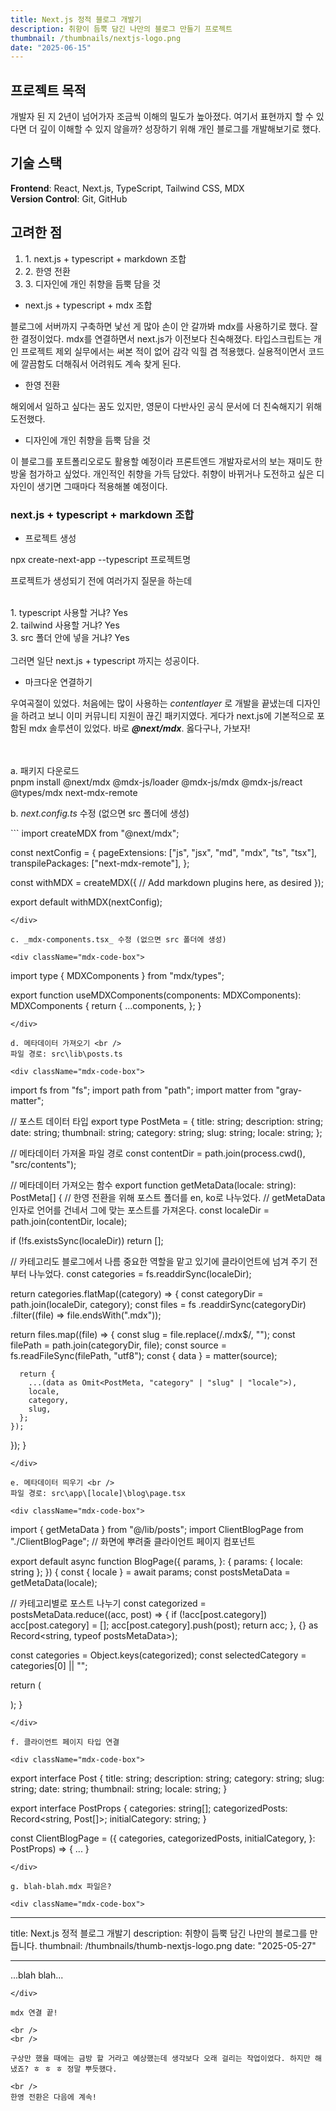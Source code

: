```yaml
---
title: Next.js 정적 블로그 개발기
description: 취향이 듬뿍 담긴 나만의 블로그 만들기 프로젝트
thumbnail: /thumbnails/nextjs-logo.png
date: "2025-06-15"
---
```


## 프로젝트 목적

개발자 된 지 2년이 넘어가자 조금씩 이해의 밀도가 높아졌다. 여기서 표현까지 할 수 있다면 더 깊이 이해할 수 있지 않을까? 성장하기 위해 개인 블로그를 개발해보기로 했다.

<div className="bar" />

## 기술 스택

**Frontend**: React, Next.js, TypeScript, Tailwind CSS, MDX <br />
**Version Control**: Git, GitHub

<div className="bar" />

## 고려한 점

<ol>
  <li>1. next.js + typescript + markdown 조합</li>
  <li>2. 한영 전환</li>
  <li>3. 디자인에 개인 취향을 듬뿍 담을 것</li>
</ol>

- next.js + typescript + mdx 조합

<div>
  블로그에 서버까지 구축하면 낯선 게 많아 손이 안 갈까봐 mdx를 사용하기로 했다.
  잘한 결정이었다. mdx를 연결하면서 next.js가 이전보다 친숙해졌다.
  타입스크립트는 개인 프로젝트 제외 실무에서는 써본 적이 없어 감각 익힐 겸
  적용했다. 실용적이면서 코드에 깔끔함도 더해줘서 어려워도 계속 찾게 된다.
</div>

- 한영 전환

<div>
  해외에서 일하고 싶다는 꿈도 있지만, 영문이 다반사인 공식 문서에 더 친숙해지기
  위해 도전했다.
</div>

- 디자인에 개인 취향을 듬뿍 담을 것

<div>
  이 블로그를 포트폴리오로도 활용할 예정이라 프론트엔드 개발자로서의 보는 재미도
  한 방울 첨가하고 싶었다. 개인적인 취향을 가득 담았다. 취향이 바뀌거나 도전하고
  싶은 디자인이 생기면 그때마다 적용해볼 예정이다.
</div>

<div className="bar" />

### next.js + typescript + markdown 조합

- 프로젝트 생성

<div></div>
<div className="mdx-code-box">npx create-next-app --typescript 프로젝트명</div>

프로젝트가 생성되기 전에 여러가지 질문을 하는데

<br />
<div>1. typescript 사용할 거냐? Yes</div>
<div>2. tailwind 사용할 거냐? Yes</div>
<div>3. src 폴더 안에 넣을 거냐? Yes</div>
<br />
그러면 일단 next.js + typescript 까지는 성공이다.

- 마크다운 연결하기

우여곡절이 있었다. 처음에는 많이 사용하는 _contentlayer_ 로 개발을 끝냈는데 디자인을 하려고 보니 이미 커뮤니티 지원이 끊긴 패키지였다. 게다가 next.js에 기본적으로 포함된 mdx 솔루션이 있었다.
바로 **_@next/mdx_**. 옳다구나, 가보자!

<br />
<br />
a. 패키지 다운로드

<div className="mdx-code-box">
  pnpm install @next/mdx @mdx-js/loader @mdx-js/mdx @mdx-js/react @types/mdx
  next-mdx-remote
</div>

b. _next.config.ts_ 수정 (없으면 src 폴더에 생성)

<div className="mdx-code-box">
```
import createMDX from "@next/mdx";

const nextConfig = {
pageExtensions: ["js", "jsx", "md", "mdx", "ts", "tsx"],
transpilePackages: ["next-mdx-remote"],
};

const withMDX = createMDX({
// Add markdown plugins here, as desired
});

export default withMDX(nextConfig);
```
</div>

c. _mdx-components.tsx_ 수정 (없으면 src 폴더에 생성)

<div className="mdx-code-box">
```
import type { MDXComponents } from "mdx/types";

export function useMDXComponents(components: MDXComponents): MDXComponents {
  return {
    ...components,
  };
}
```
</div>

d. 메타데이터 가져오기 <br />
파일 경로: src\lib\posts.ts

<div className="mdx-code-box">
```
import fs from "fs";
import path from "path";
import matter from "gray-matter";

// 포스트 데이터 타입
export type PostMeta = {
title: string;
description: string;
date: string;
thumbnail: string;
category: string;
slug: string;
locale: string;
};

// 메타데이터 가져올 파일 경로
const contentDir = path.join(process.cwd(), "src/contents");

// 메타데이터 가져오는 함수
export function getMetaData(locale: string): PostMeta[] {
// 한영 전환을 위해 포스트 폴더를 en, ko로 나누었다.
// getMetaData 인자로 언어를 건네서 그에 맞는 포스트를 가져온다.
const localeDir = path.join(contentDir, locale);

if (!fs.existsSync(localeDir)) return [];

// 카테고리도 블로그에서 나름 중요한 역할을 맡고 있기에 클라이언트에 넘겨 주기 전부터 나누었다.
const categories = fs.readdirSync(localeDir);

return categories.flatMap((category) => {
const categoryDir = path.join(localeDir, category);
const files = fs
.readdirSync(categoryDir)
.filter((file) => file.endsWith(".mdx"));

return files.map((file) => {
const slug = file.replace(/\.mdx$/, "");
const filePath = path.join(categoryDir, file);
const source = fs.readFileSync(filePath, "utf8");
const { data } = matter(source);

      return {
        ...(data as Omit<PostMeta, "category" | "slug" | "locale">),
        locale,
        category,
        slug,
      };
    });

});
}

```
</div>

e. 메타데이터 띄우기 <br />
파일 경로: src\app\[locale]\blog\page.tsx

<div className="mdx-code-box">
```

import { getMetaData } from "@/lib/posts";
import ClientBlogPage from "./ClientBlogPage"; // 화면에 뿌려줄 클라이언트 페이지 컴포넌트

export default async function BlogPage({
  params,
}: {
  params: { locale: string };
}) {
  const { locale } = await params;
  const postsMetaData = getMetaData(locale);

// 카테고리별로 포스트 나누기
const categorized = postsMetaData.reduce((acc, post) => {
if (!acc[post.category]) acc[post.category] = [];
acc[post.category].push(post);
return acc;
}, {} as Record<string, typeof postsMetaData>);

const categories = Object.keys(categorized);
const selectedCategory = categories[0] || "";

return (

<ClientBlogPage
  categories={categories}
  categorizedPosts={categorized}
  initialCategory={selectedCategory}
/>
); }

```
</div>

f. 클라이언트 페이지 타입 연결

<div className="mdx-code-box">
```

export interface Post {
  title: string;
  description: string;
  category: string;
  slug: string;
  date: string;
  thumbnail: string;
  locale: string;
}

export interface PostProps {
  categories: string[];
  categorizedPosts: Record<string, Post[]>;
  initialCategory: string;
}

const ClientBlogPage = ({
categories,
categorizedPosts,
initialCategory,
}: PostProps) => {
...
}

```
</div>

g. blah-blah.mdx 파일은?

<div className="mdx-code-box">
```

---

title: Next.js 정적 블로그 개발기
description: 취향이 듬뿍 담긴 나만의 블로그를 만듭니다.
thumbnail: /thumbnails/thumb-nextjs-logo.png
date: "2025-05-27"

---

...blah blah...

```
</div>

mdx 연결 끝!

<br />
<br />

구상만 했을 때에는 금방 할 거라고 예상했는데 생각보다 오래 걸리는 작업이었다. 하지만 해냈죠? ㅎ ㅎ ㅎ 정말 뿌듯했다.

<br />
한영 전환은 다음에 계속!
```
